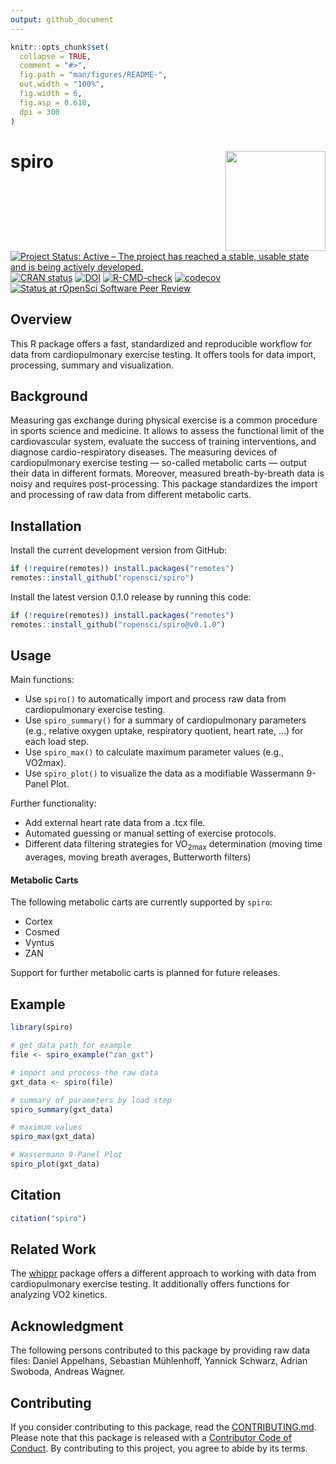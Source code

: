 ```yaml
---
output: github_document
---
```


<!-- README.md is generated from README.Rmd. Please edit that file -->

```r
knitr::opts_chunk$set(
  collapse = TRUE,
  comment = "#>",
  fig.path = "man/figures/README-",
  out.width = "100%",
  fig.width = 6,
  fig.asp = 0.618,
  dpi = 300
)
```

# spiro <img src="man/figures/spiro_logo.png" align="right" width = "160" />   
<!-- badges: start -->
[![Project Status: Active – The project has reached a stable, usable state and is being actively developed.](https://www.repostatus.org/badges/latest/active.svg)](https://www.repostatus.org/#active)
[![CRAN status](https://www.r-pkg.org/badges/version/spiro)](https://CRAN.R-project.org/package=spiro)
[![DOI](https://zenodo.org/badge/354232342.svg)](https://zenodo.org/badge/latestdoi/354232342)
[![R-CMD-check](https://github.com/ropensci/spiro/workflows/R-CMD-check/badge.svg)](https://github.com/ropensci/spiro/actions)
[![codecov](https://codecov.io/gh/ropensci/spiro/branch/main/graph/badge.svg)](https://app.codecov.io/gh/ropensci/spiro)
[![Status at rOpenSci Software Peer Review](https://badges.ropensci.org/541_status.svg)](https://github.com/ropensci/software-review/issues/541)
<!-- badges: end -->

## Overview

This R package offers a fast, standardized and reproducible workflow for data
from cardiopulmonary exercise testing. It offers tools for data import,
processing, summary and visualization.

## Background

Measuring gas exchange during physical exercise is a common procedure in sports science and medicine. It allows to assess the functional limit of the cardiovascular system, evaluate the success of training interventions, and diagnose cardio-respiratory diseases. The measuring devices of cardiopulmonary exercise testing --- so-called metabolic carts --- output their data in different formats. Moreover, measured breath-by-breath data is noisy and requires post-processing. This package standardizes the import and processing of raw data from different metabolic carts.

## Installation

Install the current development version from GitHub:

``` r
if (!require(remotes)) install.packages("remotes")
remotes::install_github("ropensci/spiro")
```

Install the latest version 0.1.0 release by running this code:

``` r
if (!require(remotes)) install.packages("remotes")
remotes::install_github("ropensci/spiro@v0.1.0")
```

## Usage

Main functions:

* Use `spiro()` to automatically import and process raw data from
  cardiopulmonary exercise testing.
* Use `spiro_summary()`  for a summary of cardiopulmonary parameters (e.g., relative oxygen uptake, respiratory quotient, heart rate, ...) for each load step.
* Use `spiro_max()` to calculate maximum parameter values (e.g., VO2max).
* Use `spiro_plot()` to visualize the data as a modifiable Wassermann 9-Panel Plot.

Further functionality:

* Add external heart rate data from a .tcx file.
* Automated guessing or manual setting of exercise protocols.
* Different data filtering strategies for VO~2max~ determination (moving time averages, moving breath averages, Butterworth filters)
  
#### Metabolic Carts

The following metabolic carts are currently supported by `spiro`:

* Cortex
* Cosmed
* Vyntus
* ZAN

Support for further metabolic carts is planned for future releases.

## Example

```r
library(spiro)

# get data path for example
file <- spiro_example("zan_gxt")

# import and process the raw data
gxt_data <- spiro(file)

# summary of parameters by load step
spiro_summary(gxt_data)

# maximum values
spiro_max(gxt_data)

# Wassermann 9-Panel Plot
spiro_plot(gxt_data)
```

## Citation

```r
citation("spiro")
```

## Related Work

The [whippr](https://github.com/fmmattioni/whippr) package offers a different
approach to working with data from cardiopulmonary exercise testing. It
additionally offers functions for analyzing VO2 kinetics.

## Acknowledgment

The following persons contributed to this package by providing raw data files:
Daniel Appelhans, Sebastian Mühlenhoff, Yannick Schwarz, Adrian Swoboda, Andreas Wagner.

## Contributing

If you consider contributing to this package, read the [CONTRIBUTING.md](https://github.com/ropensci/spiro/blob/main/.github/CONTRIBUTING.md). Please note that this package is released with a [Contributor Code of Conduct](https://ropensci.org/code-of-conduct/). By contributing to this project, you agree to abide by its terms.

